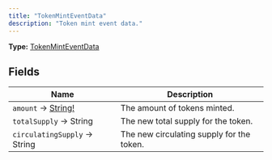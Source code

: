 ```yaml
---
title: "TokenMintEventData"
description: "Token mint event data."
---
```


**Type:** [TokenMintEventData](/api-reference/types/tokenminteventdata)

## Fields

| Name | Description |
|------|-------------|
| `amount` → [String!](/api-reference/types/string) | The amount of tokens minted. |
| `totalSupply` → String | The new total supply for the token. |
| `circulatingSupply` → String | The new circulating supply for the token. |

